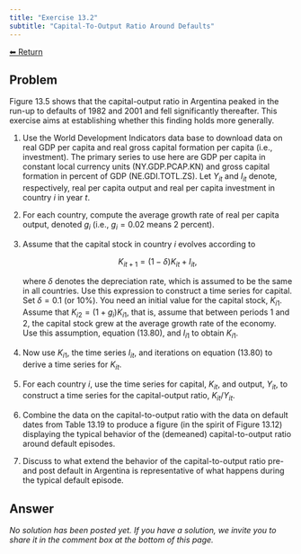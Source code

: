 ```yaml
---
title: "Exercise 13.2"
subtitle: "Capital-To-Output Ratio Around Defaults"
---
```

<a class="return-button" href="index.qmd">⬅ Return</a>

## Problem

Figure 13.5 shows that the capital-output ratio in Argentina peaked in the run-up to defaults of 1982 and 2001 and fell significantly thereafter. This exercise aims at establishing whether this finding holds more generally.

1. Use the World Development Indicators data base to download data on real GDP per capita and real gross capital formation per capita (i.e., investment). The primary series to use here are GDP per capita in constant local currency units (NY.GDP.PCAP.KN) and gross capital formation in percent of GDP (NE.GDI.TOTL.ZS). Let $Y_{it}$ and $I_{it}$ denote, respectively, real per capita output and real per capita investment in country $i$ in year $t$.

2. For each country, compute the average growth rate of real per capita output, denoted $g_i$ (i.e., $g_i=0.02$ means 2 percent).

3. Assume that the capital stock in country $i$ evolves according to 

    $$
    K_{it+1}= (1-\delta)K_{it}+I_{it}, \tag{13.80}
    $$

    where $\delta$ denotes the depreciation rate, which is assumed to be the same in all countries. Use this expression to construct a time series for capital. Set $\delta=0.1$ (or 10\%). You need an initial value for the capital stock, $K_{i1}$. Assume that $K_{i2}=(1+g_i)K_{i1}$, that is, assume that between periods 1 and 2, the capital stock grew at the average growth rate of the economy. Use this assumption, equation (13.80), and $I_{i1}$ to obtain $K_{i1}$. 

4. Now use $K_{i1}$, the time series $I_{it}$, and iterations on equation (13.80) to derive a time series for $K_{it}$. 

5. For each country $i$, use the time series for capital, $K_{it}$, and output, $Y_{it}$, to construct a time series for the capital-output ratio, $K_{it}/Y_{it}$. 

6. Combine the data on the capital-to-output ratio with the data on default dates from Table 13.19 to produce a figure (in the spirit of Figure 13.12) displaying the typical behavior of the (demeaned) capital-to-output ratio around default episodes. 

7. Discuss to what extend the behavior of the capital-to-output ratio pre- and post default in Argentina is representative of what happens during the typical default episode. 

## Answer

_No solution has been posted yet. If you have a solution, we invite you to share it in the comment box at the bottom of this page._